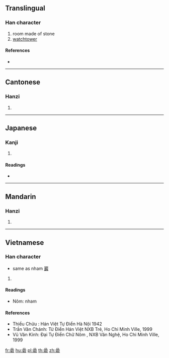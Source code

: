 {{character info/new}}
==Translingual==

===Han character===
{{Han char|rn=112|rad=石|as=09|sn=14|four=60601|canj=RRRR}}

# room made of stone
# [[watchtower]]

====References====
* {{Han ref|kx=0832.250|dkj=24315|dj=1249.140|hdz=42443.090|uh=789E|ud=30878|bh=E2F2|bd=58098}}

----

==Cantonese==

===Hanzi===
{{yue-hanzi|jyut=|y=ngaam4}}

# {{defn|lang=yue|sort=石09}}

----

==Japanese==

===Kanji===
{{ja-kanji|grade=|rs=石09}}

# {{defn|lang=ja|sort=石09}}

====Readings====
* {{ja-readings|on=[[がん]] (gan)|kun=[[いわ]] (iwa), [[けわしい]] (kewashii)}}

----

==Mandarin==

===Hanzi===
{{cmn-hanzi|pin=[[yán]] ([[yan2]])|wg=yen<sup>2</sup>}}

# {{defn|lang=cmn|sort=石09}}

----

==Vietnamese==

===Han character===
{{vi-hantu|nham|rs=石09}}
* same as nham [[巖]]

# {{defn|lang=vi|sort=石09}}

====Readings====
* Nôm: nham

====References====
* Thiều Chửu : Hán Việt Tự Điển Hà Nội 1942
* Trần Văn Chánh: Từ Điển Hán Việt NXB Trẻ, Ho Chi Minh Ville, 1999
* Vũ Văn Kính: Đại Tự Điển Chữ Nôm , NXB Văn Nghệ, Ho Chi Minh Ville, 1999

[[fr:碞]]
[[hu:碞]]
[[pl:碞]]
[[th:碞]]
[[zh:碞]]